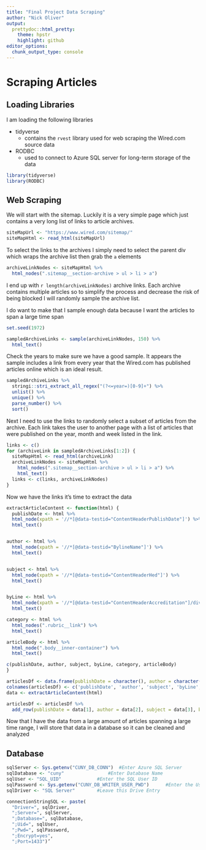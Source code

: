 ```yaml
---
title: "Final Project Data Scraping"
author: "Nick Oliver"
output:
  prettydoc::html_pretty:
    theme: hpstr
    highlight: github
editor_options: 
  chunk_output_type: console
---
```


# Scraping Articles

## Loading Libraries

I am loading the following libraries

  - tidyverse
    - contains the `rvest` library used for web scraping the Wired.com source data
  - RODBC
    - used to connect to Azure SQL server for long-term storage of the data

```r
library(tidyverse)
library(RODBC)
```

## Web Scraping
We will start with the sitemap. Luckily it is a very simple page which just contains a very long list of links to article archives.
```r
siteMapUrl <- "https://www.wired.com/sitemap/"
siteMapHtml <- read_html(siteMapUrl)
```

To select the links to the archives I simply need to select the parent div which wraps the archive list then grab the `a` elements
```r
archiveLinkNodes <- siteMapHtml %>%
  html_nodes(".sitemap__section-archive > ul > li > a")
```

I end up with `r length(archiveLinkNodes)` archive links. Each archive contains multiple articles so to simplify the process and decrease the risk of being blocked I will randomly sample the archive list. 

I do want to make that I sample enough data because I want the articles to span a large  time span
```r
set.seed(1972)

sampledArchiveLinks <- sample(archiveLinkNodes, 150) %>%
  html_text()
```

Check the years to make sure we have a good sample. It appears the sample includes a link from every year that the Wired.com has published articles online which is an ideal result.
```r
sampledArchiveLinks %>%
  stringi::stri_extract_all_regex("(?<=year=)[0-9]+") %>%
  unlist() %>%
  unique() %>%
  parse_number() %>%
  sort()
```

Next I need to use the links to randomly select a subset of articles from the archive. Each link takes the user to another page with a list of articles that were published on the year, month and week listed in the link.

```r
links <- c()
for (archiveLink in sampledArchiveLinks[1:2]) {
  siteMapHtml <- read_html(archiveLink)
  archiveLinkNodes <- siteMapHtml %>% 
    html_nodes(".sitemap__section-archive > ul > li > a") %>%
    html_text()
  links <- c(links, archiveLinkNodes)
}
```

Now we have the links it's time to extract the data

```r
extractArticleContent <- function(html) {
  publishDate <- html %>%
  html_node(xpath = '//*[@data-testid="ContentHeaderPublishDate"]') %>% 
  html_text()


author <- html %>%
  html_node(xpath = '//*[@data-testid="BylineName"]') %>% 
  html_text()


subject <- html %>%
  html_node(xpath = '//*[@data-testid="ContentHeaderHed"]') %>% 
  html_text()


byLine <- html %>%
  html_node(xpath = '//*[@data-testid="ContentHeaderAccreditation"]/div') %>% 
  html_text()

category <- html %>% 
  html_nodes(".rubric__link") %>%
  html_text()

articleBody <- html %>% 
  html_node(".body__inner-container") %>% 
  html_text()

c(publishDate, author, subject, byLine, category, articleBody)
}
```


```r
articlesDf <- data.frame(publishDate = character(), author = character(), subject = character(), byLine = character(), category = character(), body = character())
colnames(articlesDf) <- c('publishDate', 'author', 'subject', 'byLine', 'category', 'body')
data <- extractArticleContent(html)

articlesDf <- articlesDf %>% 
  add_row(publishDate = data[1], author = data[2], subject = data[3], byLine = data[4], category = data[5], body = data[6])

```

Now that I have the data from a large amount of articles spanning a large time range, I will store that data in a database so it can be cleaned and analyzed


## Database

```r
sqlServer <- Sys.getenv("CUNY_DB_CONN")  #Enter Azure SQL Server
sqlDatabase <- "cuny"                #Enter Database Name
sqlUser <- "SQL_UID"             #Enter the SQL User ID
sqlPassword <- Sys.getenv("CUNY_DB_WRITER_USER_PWD")      #Enter the User Password
sqlDriver <- "SQL Server"        #Leave this Drive Entry

connectionStringSQL <- paste(
  "Driver=", sqlDriver, 
  ";Server=", sqlServer, 
  ";Database=", sqlDatabase, 
  ";Uid=", sqlUser, 
  ";Pwd=", sqlPassword,
  ";Encrypt=yes",
  ";Port=1433")’
```

